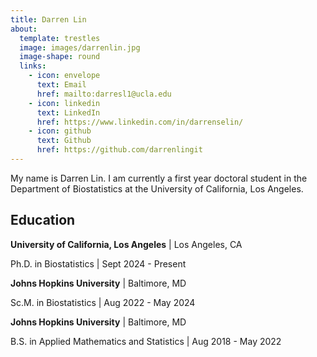 ```yaml
---
title: Darren Lin
about:
  template: trestles
  image: images/darrenlin.jpg
  image-shape: round
  links:
    - icon: envelope
      text: Email
      href: mailto:darresl1@ucla.edu
    - icon: linkedin
      text: LinkedIn
      href: https://www.linkedin.com/in/darrenselin/
    - icon: github
      text: Github
      href: https://github.com/darrenlingit
---
```


My name is Darren Lin. I am currently a first year doctoral student in the Department of Biostatistics at the University of California, Los Angeles.

## Education

**University of California, Los Angeles** | Los Angeles, CA

Ph.D. in Biostatistics | Sept 2024 - Present

**Johns Hopkins University** | Baltimore, MD

Sc.M. in Biostatistics | Aug 2022 - May 2024

**Johns Hopkins University** | Baltimore, MD

B.S. in Applied Mathematics and Statistics | Aug 2018 - May 2022